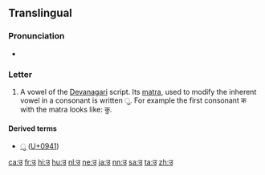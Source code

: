 {{Devanagari character info|hex=0909|name=DEVANAGARI LETTER U|image=[[File:Deva-u.png|100px]]}}
==Translingual==

===Pronunciation===
* {{IPA|/ʊ/|/u/|lang=mul}} {{qualifier|varies by language and context}}

===Letter===
{{mul-Deva|u}}

# A vowel of the [[Devanagari]] script. Its [[matra]], used to modify the inherent vowel in a consonant is written &#x0941;. For example the first consonant क with the matra looks like: कु.

====Derived terms====
* [[ु]] ([[U+0941]])

[[ca:उ]]
[[fr:उ]]
[[hi:उ]]
[[hu:उ]]
[[nl:उ]]
[[ne:उ]]
[[ja:उ]]
[[nn:उ]]
[[sa:उ]]
[[ta:उ]]
[[zh:उ]]